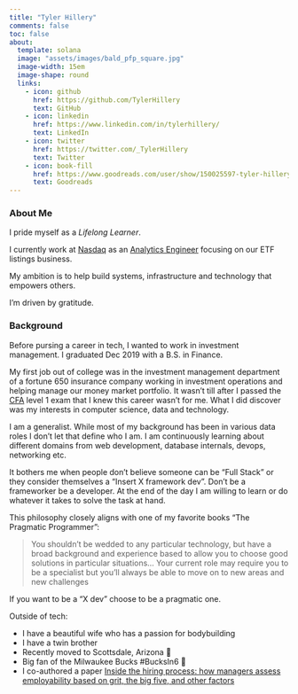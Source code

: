 ```yaml
---
title: "Tyler Hillery"
comments: false
toc: false
about:
  template: solana
  image: "assets/images/bald_pfp_square.jpg"
  image-width: 15em
  image-shape: round
  links:
    - icon: github
      href: https://github.com/TylerHillery
      text: GitHub
    - icon: linkedin
      href: https://www.linkedin.com/in/tylerhillery/
      text: LinkedIn
    - icon: twitter
      href: https://twitter.com/_TylerHillery
      text: Twitter
    - icon: book-fill
      href: https://www.goodreads.com/user/show/150025597-tyler-hillery
      text: Goodreads
---
```

### **About Me**
I pride myself as a *Lifelong Learner*.

I currently work at [Nasdaq](https://www.nasdaq.com/) as an [Analytics Engineer](https://www.getdbt.com/what-is-analytics-engineering/) focusing on our ETF listings business.

My ambition is to help build systems, infrastructure and technology that empowers others.

I'm driven by gratitude.

### **Background**
Before pursing a career in tech, I wanted to work in investment management. I graduated Dec 2019 with a B.S. in Finance.

My first job out of college was in the investment management department of a fortune 650 insurance company working in investment operations and helping manage our money market portfolio. It wasn't till after I passed the [CFA](https://www.cfainstitute.org/en/programs/cfa/charter) level 1 exam that I knew this career wasn't for me. What I did discover was my interests in computer science, data and technology. 

I am a generalist. While most of my background has been in various data roles I don't let that define who I am. I am continuously learning about different domains from web development, database internals, devops, networking etc. 

It bothers me when people don't believe someone can be "Full Stack" or they consider themselves a "Insert X framework dev". Don't be a frameworker be a developer. At the end of the day I am willing to learn or do whatever it takes to solve the task at hand.

This philosophy closely aligns with one of my favorite books "The Pragmatic Programmer":

  > You shouldn't be wedded to any particular technology, but have a broad background and experience based to allow you to choose good solutions in particular situations... Your current role may require you to be a specialist but you'll always be able to move on to new areas and new challenges

If you want to be a "X dev" choose to be a pragmatic one. 

Outside of tech: 

- I have a beautiful wife who has a passion for bodybuilding
- I have a twin brother 
- Recently moved to Scottsdale, Arizona 🌵
- Big fan of the Milwaukee Bucks #BucksIn6 🦌
- I co-authored a paper [Inside the hiring process: how managers assess employability based on grit, the big five, and other factors ](https://www.researchgate.net/publication/335182644_Inside_the_hiring_process_how_managers_assess_employability_based_on_grit_the_big_five_and_other_factors)

